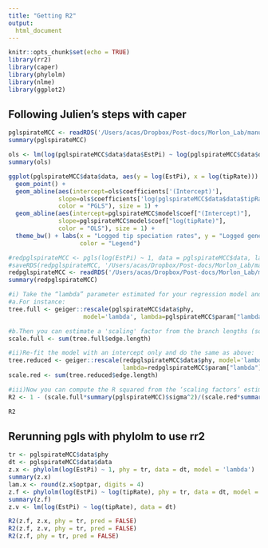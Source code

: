 ```yaml
---
title: "Getting R2"
output:
  html_document
---
```


```r
knitr::opts_chunk$set(echo = TRUE)
library(rr2)
library(caper)
library(phylolm)
library(nlme)
library(ggplot2)
```

## Following Julien's steps with caper

```r
pglspirateMCC <- readRDS('/Users/acas/Dropbox/Post-docs/Morlon_Lab/manuscript_projects_info/mammals_genDiv_SpRate/manuscript_scripts_data/pgls/extra/pglsPispRateMCC.rds')
summary(pglspirateMCC)

ols <- lm(log(pglspirateMCC$data$data$EstPi) ~ log(pglspirateMCC$data$data$tipRate))
summary(ols)

ggplot(pglspirateMCC$data$data, aes(y = log(EstPi), x = log(tipRate))) + 
  geom_point() +
  geom_abline(aes(intercept=ols$coefficients['(Intercept)'], 
              slope=ols$coefficients['log(pglspirateMCC$data$data$tipRate)'],
              color = "PGLS"), size = 1) + 
  geom_abline(aes(intercept=pglspirateMCC$model$coef["(Intercept)"], 
              slope=pglspirateMCC$model$coef["log(tipRate)"], 
              color = "OLS"), size = 1) + 
  theme_bw() + labs(x = "Logged tip speciation rates", y = "Logged genetic diversity",
                    color = "Legend") 

#redpglspirateMCC <- pgls(log(EstPi) ~ 1, data = pglspirateMCC$data, lambda = 'ML')
#saveRDS(redpglspirateMCC, '/Users/acas/Dropbox/Post-docs/Morlon_Lab/manuscript_projects_info/mammals_genDiv_SpRate/manuscript_scripts_data/pgls/extra/redpglspirateMCC.rds')
redpglspirateMCC <- readRDS('/Users/acas/Dropbox/Post-docs/Morlon_Lab/manuscript_projects_info/mammals_genDiv_SpRate/manuscript_scripts_data/pgls/extra/redpglspirateMCC.rds')
summary(redpglspirateMCC)

#i) Take the “lambda” parameter estimated for your regression model and transform the tree according to it
#a.For instance: 
tree.full <- geiger::rescale(pglspirateMCC$data$phy, 
                     model='lambda', lambda=pglspirateMCC$param["lambda"]) 

#b.Then you can estimate a 'scaling' factor from the branch lengths (so that the branch lengths sum to 1 if you scale the tree, following Ives' paper):
scale.full <- sum(tree.full$edge.length)

#ii)Re-fit the model with an intercept only and do the same as above:
tree.reduced <- geiger::rescale(redpglspirateMCC$data$phy, model='lambda',
                                lambda=redpglspirateMCC$param["lambda"])
scale.red <- sum(tree.reduced$edge.length)

#iii)Now you can compute the R squared from the ‘scaling factors’ estimated above and sigma^2 estimated for both the complete and reduced model:
R2 <- 1 - (scale.full*summary(pglspirateMCC)$sigma^2)/(scale.red*summary(redpglspirateMCC)$sigma^2)

R2
```

## Rerunning pgls with phylolm to use rr2

```r
tr <- pglspirateMCC$data$phy
dt <- pglspirateMCC$data$data 
z.x <- phylolm(log(EstPi) ~ 1, phy = tr, data = dt, model = 'lambda')
summary(z.x)
lam.x <- round(z.x$optpar, digits = 4)
z.f <- phylolm(log(EstPi) ~ log(tipRate), phy = tr, data = dt, model = 'lambda')
summary(z.f)
z.v <- lm(log(EstPi) ~ log(tipRate), data = dt)

R2(z.f, z.x, phy = tr, pred = FALSE)
R2(z.f, z.v, phy = tr, pred = FALSE)
R2(z.f, phy = tr, pred = FALSE)
```

